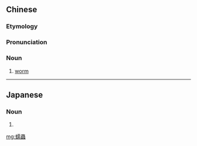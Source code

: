 {{also|蠕虫}}
==Chinese==
{{zh-forms|s=蠕虫}}
{{wikipedia|lang=zh}}

===Etymology===
{{zh-compound|蠕|蟲|wiggle|worm or insect}}

===Pronunciation===
{{zh-pron
|m=rúchóng
|c=jyu4 cung4
|cat=n
}}

===Noun===
{{zh-noun}}

# [[worm]]

{{zh-cat|Worms}}

----

==Japanese==
{{ja-kanjitab|ぜん|ちゅう|yomi=o}}

===Noun===
{{ja-noun|shin=蠕虫|ぜんちゅう}}

# {{kyujitai spelling of|蠕虫}}

[[mg:蠕蟲]]